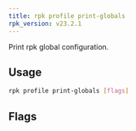 ```yaml
---
title: rpk profile print-globals
rpk_version: v23.2.1
---
```


<head>
  <meta name="title" content="rpk profile print-globals| Redpanda Docs" />
  <meta name="description" content="rpk profile print-globals" />
  <link rel="canonical" href="https://docs.redpanda.com/docs/reference/rpk/rpk-profile/rpk-profile-print-globals/" />
</head>

Print rpk global configuration.

## Usage

```bash
rpk profile print-globals [flags]
```

## Flags

<!--
[cols=",,",]
|===
|*Value* |*Type* |*Description*

|-h, --help |- |Help for print-globals.

|--config |string |Redpanda or rpk config file; default search paths are
~/.config/rpk/rpk.yaml, $PWD, and /etc/redpanda/`redpanda.yaml`.

|-X, --config-opt |stringArray |Override rpk configuration settings; '-X
help' for detail or '-X list' for terser detail.

|--profile |string |rpk profile to use.

|-v, --verbose |- |Enable verbose logging.
|===

-->
